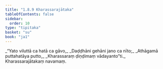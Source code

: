 ```yaml
---
title: "1.8.9 Kharassarajātaka"
tableOfContents: false
sidebar:
  order: 10
type: "tipitaka"
basket: "su"
book: "ja1"
---
```



<DynamicBreadcrumb />

<Division number="79" book="ja1">

<Paragraph number="174" type="verses" book="ja1">
_“Yato viluttā ca hatā ca gāvo,_  
_Daḍḍhāni gehāni jano ca nīto;_  
_Athāgamā puttahatāya putto,_  
_Kharassaraṃ ḍiṇḍimaṃ vādayanto”ti._  


</Paragraph>
</Division>

<Paragraph number="175" type="center" book="ja1">
Kharassarajātakaṃ navamaṃ.
</Paragraph>